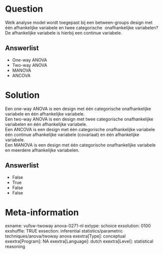 Question
========
Welk analyse model wordt toegepast bij een between-groups design met één
afhankelijke variabele en twee categorische  onafhankelijke
variabelen?  
De afhankelijke variabele is hierbij een continue variabele.

Answerlist
----------
* One-way ANOVA
* Two-way ANOVA
* MANOVA
* ANCOVA

Solution
========





Een one-way ANOVA is een design met één categorische onafhankelijke
variabele en één afhankelijke variabele.  
Een two-way ANOVA is een design met twee categorische onafhankelijke
variabelen en één afhankelijke variabele.  
Een ANCOVA is een design met één categorische onafhankelijke variabele
één continue afhankelijke variabele (covariaat) en één afhankelijke
variabele.    
Een MANOVA is een design met één categorische onafhankelijke variabele
en meerdere afhankelijke variabelen.




Answerlist
----------
* False
* True
* False
* False

Meta-information
================
exname: vufsw-twoway anova-0271-nl
extype: schoice
exsolution: 0100
exshuffle: TRUE
exsection: inferential statistics/parametric techniques/anova/twoway anova
exextra[Type]: conceptual
exextra[Program]: NA
exextra[Language]: dutch
exextra[Level]: statistical reasoning

